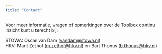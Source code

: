 ```yaml
---
title: "Contact"
---
```


Voor meer informatie, vragen of opmerkingen over de Toolbox continu inzicht  kunt u terecht bij:

STOWA: 	Oscar van Dam ([vandam@stowa.nl](mailto:vandam@stowa.nl?subject=Vraag%20over%20Toolbox%20continu%20inzicht))	
HKV: 	Marit Zethof ([m.zethof@hkv.nl](mailto:m.zethof@hkv.nl?subject=Vraag%20over%20Toolbox%20continu%20inzicht)) en Bart Thonus ([b.thonus@hkv.nl](mailto:b.thonus@hkv.nl?subject=Vraag%20over%20Toolbox%20continu%20inzicht))
